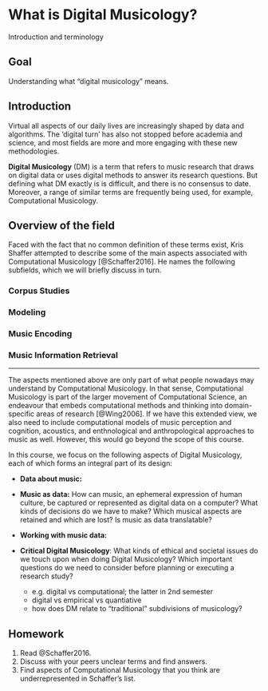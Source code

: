 <!-- #  What is Digital Musicology? -->

# What is Digital Musicology? 

Introduction and terminology

::: {.callout-note}
# Goal
Understanding what "digital musicology" means.
:::

## Introduction

Virtual all aspects of our daily lives are increasingly shaped by data and algorithms. 
The 'digital turn' has also not stopped before academia and science, and most fields 
are more and more engaging with these new methodologies.

**Digital Musicology** (DM) is a term that refers to music research that draws on digital data 
or uses digital methods to answer its research questions. But defining what DM exactly is
is difficult, and there is no consensus to date. Moreover, a range of similar terms are 
frequently being used, for example, Computational Musicology. 

## Overview of the field 

Faced with the fact that 
no common definition of these terms exist, Kris Shaffer attempted to describe some of 
the main aspects associated with Computational Musicology [@Schaffer2016]. 
He names the following subfields, which we will briefly discuss in turn. 

### Corpus Studies 

### Modeling 

### Music Encoding 

### Music Information Retrieval

---

::: {.callout-note}
The aspects mentioned above are only part of what people nowadays may understand 
by Computational Musicology. In that sense, Computational Musicology is part of the larger 
movement of Computational Science, an endeavour that embeds computational methods and thinking 
into domain-specific areas of research [@Wing2006]. If we have this extended view, 
we also need to include computational models of music perception and cognition, acoustics, 
and enthnological and anthropological approaches to music as well. However, this would go 
beyond the scope of this course. 
:::

In this course, we focus on the following aspects of Digital Musicology, each of which 
forms an integral part of its design:

- **Data about music:**
- **Music as data:** How can music, an ephemeral expression of human culture, be captured
  or represented as digital data on a computer? What kinds of decisions do we have to make?
  Which musical aspects are retained and which are lost? Is music as data translatable?
- **Working with music data:** 
- **Critical Digital Musicology**: What kinds of ethical and societal issues do we 
  touch upon when doing Digital Musicology? Which important questions do we need to consider 
  before planning or executing a research study? 

  - e.g. digital vs computational; the latter in 2nd semester
  - digital vs empirical vs quantiative
  - how does DM relate to "traditional" subdivisions of musicology?

::: {.callout-tip}
# Homework
1. Read @Schaffer2016. 
2. Discuss with your peers unclear terms and find answers.
3. Find aspects of Computational Musicology that you think are 
   underrepresented in Schaffer's list. 
:::

